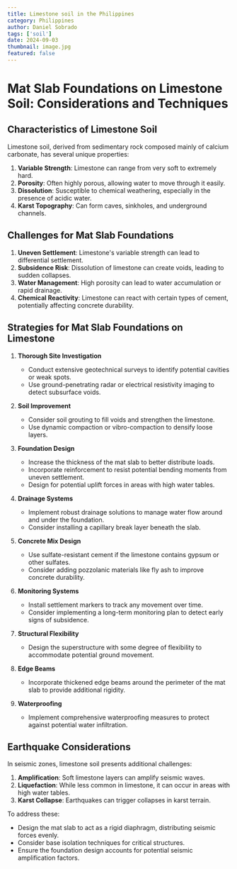 ```yaml
---
title: Limestone soil in the Philippines
category: Philippines
author: Daniel Sobrado
tags: ['soil']
date: 2024-09-03
thumbnail: image.jpg
featured: false
---
```

# Mat Slab Foundations on Limestone Soil: Considerations and Techniques

## Characteristics of Limestone Soil

Limestone soil, derived from sedimentary rock composed mainly of calcium carbonate, has several unique properties:

1. **Variable Strength**: Limestone can range from very soft to extremely hard.
2. **Porosity**: Often highly porous, allowing water to move through it easily.
3. **Dissolution**: Susceptible to chemical weathering, especially in the presence of acidic water.
4. **Karst Topography**: Can form caves, sinkholes, and underground channels.

## Challenges for Mat Slab Foundations

1. **Uneven Settlement**: Limestone's variable strength can lead to differential settlement.
2. **Subsidence Risk**: Dissolution of limestone can create voids, leading to sudden collapses.
3. **Water Management**: High porosity can lead to water accumulation or rapid drainage.
4. **Chemical Reactivity**: Limestone can react with certain types of cement, potentially affecting concrete durability.

## Strategies for Mat Slab Foundations on Limestone

1. **Thorough Site Investigation**
   - Conduct extensive geotechnical surveys to identify potential cavities or weak spots.
   - Use ground-penetrating radar or electrical resistivity imaging to detect subsurface voids.

2. **Soil Improvement**
   - Consider soil grouting to fill voids and strengthen the limestone.
   - Use dynamic compaction or vibro-compaction to densify loose layers.

3. **Foundation Design**
   - Increase the thickness of the mat slab to better distribute loads.
   - Incorporate reinforcement to resist potential bending moments from uneven settlement.
   - Design for potential uplift forces in areas with high water tables.

4. **Drainage Systems**
   - Implement robust drainage solutions to manage water flow around and under the foundation.
   - Consider installing a capillary break layer beneath the slab.

5. **Concrete Mix Design**
   - Use sulfate-resistant cement if the limestone contains gypsum or other sulfates.
   - Consider adding pozzolanic materials like fly ash to improve concrete durability.

6. **Monitoring Systems**
   - Install settlement markers to track any movement over time.
   - Consider implementing a long-term monitoring plan to detect early signs of subsidence.

7. **Structural Flexibility**
   - Design the superstructure with some degree of flexibility to accommodate potential ground movement.

8. **Edge Beams**
   - Incorporate thickened edge beams around the perimeter of the mat slab to provide additional rigidity.

9. **Waterproofing**
   - Implement comprehensive waterproofing measures to protect against potential water infiltration.

## Earthquake Considerations

In seismic zones, limestone soil presents additional challenges:

1. **Amplification**: Soft limestone layers can amplify seismic waves.
2. **Liquefaction**: While less common in limestone, it can occur in areas with high water tables.
3. **Karst Collapse**: Earthquakes can trigger collapses in karst terrain.

To address these:

- Design the mat slab to act as a rigid diaphragm, distributing seismic forces evenly.
- Consider base isolation techniques for critical structures.
- Ensure the foundation design accounts for potential seismic amplification factors.
